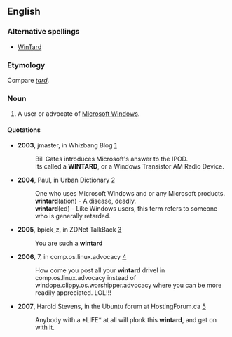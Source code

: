 ==English==
{{rfv}}

===Alternative spellings===

* [[WinTard]]

===Etymology===

{{portmanteau|[[w:Windows|Windows]]|[[retard]]}} Compare ''[[tard]]''.

===Noun===
{{en-noun}}

# {{context|slang|pejorative}} A user or advocate of [[w:Microsoft Windows|Microsoft Windows]].

====Quotations====

* '''2003''', jmaster, in Whizbang Blog [http://wizbangblog.com/2005/01/14/weekend-caption-contest-winners.php]
*: Bill Gates introduces Microsoft's answer to the IPOD.
*: Its called a '''WINTARD''', or a Windows Transistor AM Radio Device.
* '''2004''', Paul, in Urban Dictionary [http://www.urbandictionary.com/define.php?term=wintard]
*: One who uses Microsoft Windows and or any Microsoft products.
*: '''wintard'''(ation) - A disease, deadly.
*: '''wintard'''(ed) - Like Windows users, this term refers to someone who is generally retarded.
* '''2005''', bpick_z, in ZDNet TalkBack [http://talkback.zdnet.com/5208-1009-0.html?forumID=1&threadID=15765&messageID=314150&start=94]
*: You are such a '''wintard'''
* '''2006''', 7, in comp.os.linux.advocacy [http://schestowitz.com/UseNet/2006/June_2006_3/msg00478.html]
*: How come you post all your '''wintard''' drivel in comp.os.linux.advocacy        instead of windope.clippy.os.worshipper.advocacy where you can be        more readily appreciated. LOL!!!
* '''2007''', Harold Stevens, in the Ubuntu forum at HostingForum.ca [http://www.hostingforum.ca/457977-how-fucking-fucking-hell-do-i-get-sound-blaster-xtremeaudio-work-2.html]
*:        Anybody with a *LIFE* at all will plonk this '''wintard''', and get on with it.